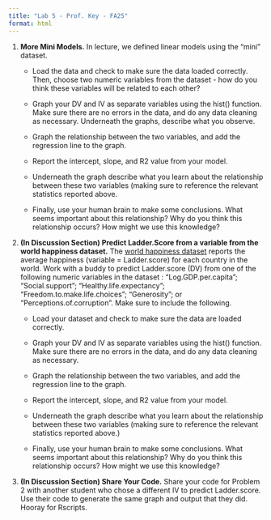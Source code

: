 ```yaml
---
title: "Lab 5 - Prof. Key - FA25"
format: html
---
```


1.  **More Mini Models.** In lecture, we defined linear models using the “mini” dataset.

    -   Load the data and check to make sure the data loaded correctly. Then, choose two numeric variables from the dataset - how do you think these variables will be related to each other?

    -   Graph your DV and IV as separate variables using the hist() function. Make sure there are no errors in the data, and do any data cleaning as necessary. Underneath the graphs, describe what you observe.

    -   Graph the relationship between the two variables, and add the regression line to the graph.

    -   Report the intercept, slope, and R2 value from your model.

    -   Underneath the graph describe what you learn about the relationship between these two variables (making sure to reference the relevant statistics reported above.

    -   Finally, use your human brain to make some conclusions. What seems important about this relationship? Why do you think this relationship occurs? How might we use this knowledge?

2.  **(In Discussion Section) Predict Ladder.Score from a variable from the world happiness dataset.** The [world happiness dataset](https://www.dropbox.com/scl/fi/p20l0aj1ttgdl4m75dqvm/World-happiness-report-2024.csv?rlkey=26t7eubo5rowkc0bvabceyzvg&dl=0) reports the average happiness (variable = Ladder.score) for each country in the world. Work with a buddy to predict Ladder.score (DV) from one of the following numeric variables in the dataset : "Log.GDP.per.capita"; "Social.support”; "Healthy.life.expectancy"; "Freedom.to.make.life.choices"; “Generosity”; or "Perceptions.of.corruption". Make sure to include the following.

    -   Load your dataset and check to make sure the data are loaded correctly.

    -   Graph your DV and IV as separate variables using the hist() function. Make sure there are no errors in the data, and do any data cleaning as necessary.

    -   Graph the relationship between the two variables, and add the regression line to the graph.

    -   Report the intercept, slope, and R2 value from your model.

    -   Underneath the graph describe what you learn about the relationship between these two variables (making sure to reference the relevant statistics reported above.)

    -   Finally, use your human brain to make some conclusions. What seems important about this relationship? Why do you think this relationship occurs? How might we use this knowledge?

3.  **(In Discussion Section) Share Your Code.** Share your code for Problem 2 with another student who chose a different IV to predict Ladder.score. Use their code to generate the same graph and output that they did. Hooray for Rscripts.
